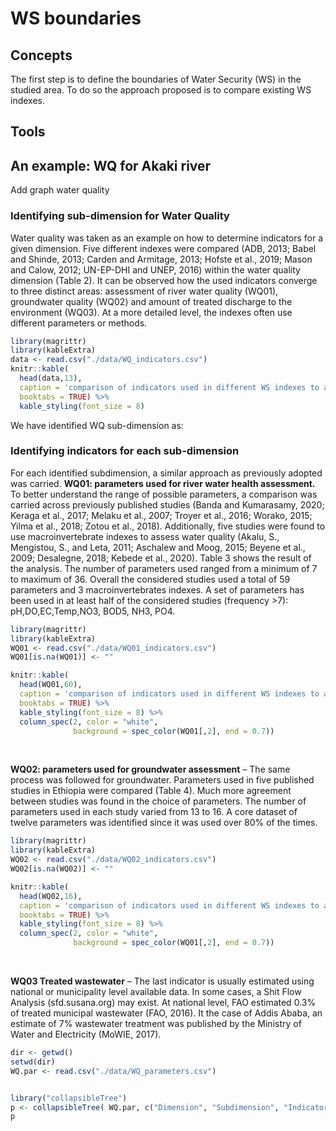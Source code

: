 # WS boundaries {#boundaries}

## Concepts

The first  step is to define the boundaries of Water Security (WS) in the studied area. To do so the approach proposed is to compare existing WS indexes.




## Tools


## An example: WQ for Akaki river




Add graph water quality


### Identifying sub-dimension for Water Quality

Water quality was taken as an example on how to determine indicators for a given dimension. Five different indexes were compared (ADB, 2013; Babel and Shinde, 2013; Carden and Armitage, 2013; Hofste et al., 2019; Mason and Calow, 2012; UN-EP-DHI and UNEP, 2016) within the water quality dimension (Table 2). It can be observed how the used indicators converge to three distinct areas: assessment of river water quality (WQ01), groundwater quality (WQ02) and amount of treated discharge to the environment (WQ03). At a more detailed level, the indexes often use different parameters or methods. 



```r
library(magrittr)
library(kableExtra)
data <- read.csv("./data/WQ_indicators.csv")
knitr::kable(
  head(data,13), 
  caption = 'comparison of indicators used in different WS indexes to assess water quality. ',
  booktabs = TRUE) %>% 
  kable_styling(font_size = 8)
```


We have identified WQ sub-dimension as:



### Identifying indicators for each sub-dimension

For each identified subdimension, a similar approach as previously adopted was carried. **WQ01: parameters used for river water health assessment.** To better understand the range of possible parameters, a comparison was carried across previously published studies (Banda and Kumarasamy, 2020; Keraga et al., 2017; Melaku et al., 2007; Troyer et al., 2016; Worako, 2015; Yilma et al., 2018; Zotou et al., 2018). Additionally, five studies were found to use macroinvertebrate indexes to assess water quality (Akalu, S., Mengistou, S., and Leta, 2011; Aschalew and Moog, 2015; Beyene et al., 2009; Desalegne, 2018; Kebede et al., 2020). Table 3 shows the result of the analysis. The number of parameters used ranged from a minimum of 7 to maximum of 36. Overall the considered studies used a total of 59 parameters and 3 macroinvertebrates indexes. A set of parameters has been used in at least half of the considered studies (frequency >7): pH,DO,EC,Temp,NO3, BOD5, NH3, PO4.

```r
library(magrittr)
library(kableExtra)
WQ01 <- read.csv("./data/WQ01_indicators.csv")
WQ01[is.na(WQ01)] <- ""

knitr::kable(
  head(WQ01,60), 
  caption = 'comparison of indicators used in different WS indexes to assess water quality. ',
  booktabs = TRUE) %>% 
  kable_styling(font_size = 8) %>%
  column_spec(2, color = "white",
              background = spec_color(WQ01[,2], end = 0.7))
```

\


**WQ02: parameters used for groundwater assessment** – The same process was followed for groundwater. Parameters used in five published studies in Ethiopia were compared (Table 4). Much more agreement between studies was found in the choice of parameters. The number of parameters used in each study varied from 13 to 16. A core dataset of twelve parameters was identified since it was used over 80% of the times.

```r
library(magrittr)
library(kableExtra)
WQ02 <- read.csv("./data/WQ02_indicators.csv")
WQ02[is.na(WQ02)] <- ""

knitr::kable(
  head(WQ02,16), 
  caption = 'comparison of indicators used in different WS indexes to assess water quality. ',
  booktabs = TRUE) %>% 
  kable_styling(font_size = 8) %>%
  column_spec(2, color = "white",
              background = spec_color(WQ01[,2], end = 0.7))
```


\

**WQ03 Treated wastewater** – The last indicator is usually estimated using national or municipality level available data. In some cases, a Shit Flow Analysis (sfd.susana.org) may exist. At national level, FAO estimated 0.3% of treated municipal wastewater (FAO, 2016). It the case of Addis Ababa, an estimate of 7% wastewater treatment was published by the Ministry of Water and Electricity (MoWIE, 2017).

```r

dir <- getwd()
setwd(dir)
WQ.par <- read.csv("./data/WQ_parameters.csv")


library("collapsibleTree") 
p <- collapsibleTree( WQ.par, c("Dimension", "Subdimension", "Indicator", "Parameter"))
p

```
